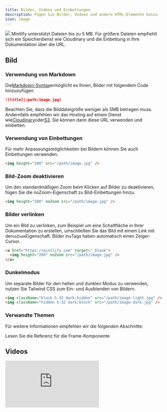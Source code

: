 ```yaml
---
title: Bilder, Videos und Einbettungen
description: Fügen Sie Bilder, Videos und andere HTML-Elemente hinzu
icon: image
---
```


<img className="rounded-xl" src="https://mintlify-assets.b-cdn.net/bigbend.jpg" />

<Info>
  Mintlify unterstützt Dateien bis zu 5 MB. Für größere Dateien empfiehlt sich ein Speicherdienst
  wie Cloudinary und die Einbettung in Ihre Dokumentation über die URL.
</Info>

## Bild

### Verwendung von Markdown

Die[Markdown-Syntax](https://www.markdownguide.org/basic-syntax/#images)ermöglicht es Ihnen, Bilder mit folgendem Code hinzuzufügen

```md
![title](/path/image.jpg)
```

Beachten Sie, dass die Bilddateigröße weniger als 5MB betragen muss. Andernfalls empfehlen wir das Hosting auf einem Dienst wie[Cloudinary](https://cloudinary.com/)oder[S3](https://aws.amazon.com/s3/). Sie können dann diese URL verwenden und einbetten.

### Verwendung von Einbettungen

Für mehr Anpassungsmöglichkeiten bei Bildern können Sie auch Einbettungen verwenden.

```html
<img height="200" src="/path/image.jpg" />
```

### Bild-Zoom deaktivieren

Um den standardmäßigen Zoom beim Klicken auf Bilder zu deaktivieren, fügen Sie die noZoom-Eigenschaft zu Bild-Einbettungen hinzu.

```html
<img height="200" noZoom src="/path/image.jpg" />
```

### Bilder verlinken

Um ein Bild zu verlinken, zum Beispiel um eine Schaltfläche in Ihrer Dokumentation zu erstellen, umschließen Sie das Bild mit einem Link mit der`noZoom`Eigenschaft. Bilder in`a`Tags haben automatisch einen Zeiger-Cursor.

```html
<a href="https://mintlify.com" target="_blank">
  <img height="200" noZoom src="/path/image.jpg" />
</a>
```

### Dunkelmodus

Um separate Bilder für den hellen und dunklen Modus zu verwenden, nutzen Sie Tailwind CSS zum Ein- und Ausblenden von Bildern.

```html
<img className="block h-32 dark:hidden" src="/path/image-light.jpg" />
<img className="hidden h-32 dark:block" src="/path/image-dark.jpg" />
```

### Verwandte Themen

Für weitere Informationen empfehlen wir die folgenden Abschnitte:

<Card title="Frame Component Reference" icon="frame" href="/content/components/frames">
  Lesen Sie die Referenz für die Frame-Komponente
</Card>

## Videos

<iframe className="w-full aspect-video rounded-xl" src="https://www.youtube.com/embed/4KzFe50RQkQ" title="YouTube video player" frameBorder="0" allow="accelerometer; autoplay; clipboard-write; encrypted-media; gyroscope; picture-in-picture" allowFullScreen />

<br />

<Tip>
  Mintlify unterstützt[HTML-Tags in Markdown](https://www.markdownguide.org/basic-syntax/#html). Dies ist hilfreich, wenn Sie HTML-Tags gegenüber der Markdown-Syntax bevorzugen und ermöglicht Ihnen, Dokumentation mit unbegrenzter Flexibilität zu erstellen.
</Tip>

Für YouTube-Videos verwenden Sie:

```html
<iframe
  width="560"
  height="315"
  src="https://www.youtube.com/embed/4KzFe50RQkQ"
  title="YouTube video player"
  frameborder="0"
  allow="accelerometer; autoplay; clipboard-write; encrypted-media; gyroscope; picture-in-picture"
  allowfullscreen
></iframe>
```

Für andere Videos verwenden Sie:

```html
<video
  controls
  className="w-full aspect-video"
  src="link-to-your-video.com"
></video>
```

Um das Video automatisch abzuspielen, verwenden Sie:

```html
<video
  autoPlay
  muted
  loop
  playsInline
  className="w-full aspect-video"
  src="link-to-your-video.com"
></video>
```

<Warning>
  Da Mintlify sich an die JSX-Syntax halten muss, müssen Attribute mit zwei Wörtern in
  camelCase geschrieben werden: autoPlay, playsInline.
</Warning>

## iFrames

Lädt eine andere HTML-Seite innerhalb des Dokuments.

```html
<iframe src="https://www.youtube.com/embed/4KzFe50RQkQ"> </iframe>
```

<Tip>
  Obwohl nicht erforderlich, empfehlen wir das Hinzufügen der`alt`und`title`Attribute für
  Bilder für bessere SEO und Zugänglichkeit. Erfahren Sie mehr unter[Bild-
  SEO](https://yoast.com/image-seo-alt-tag-and-title-tag-optimization/).
</Tip>
